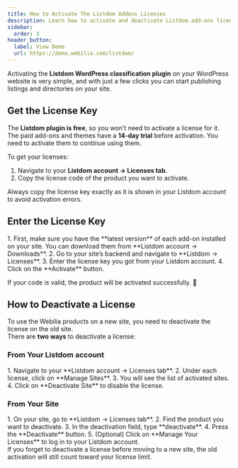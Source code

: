 ```yaml
---
title: How to Activate The Listdom Addons Licenses
description: Learn how to activate and deactivate Listdom add-ons licenses step by step.
sidebar:
  order: 3
header_button:
  label: View Demo
  url: https://demo.webilia.com/listdom/
---
```



Activating the **Listdom WordPress classification plugin** on your WordPress website is very simple, and with just a few clicks you can start publishing listings and directories on your site.

## Get the License Key
The **Listdom plugin is free**, so you won’t need to activate a license for it.  
The paid add-ons and themes have a **14-day trial** before activation. You need to activate them to continue using them.  

To get your licenses:  
<Steps>
1. Navigate to your **Listdom account → Licenses tab**.  
2. Copy the license code of the product you want to activate.  
</Steps>

<Aside type="tip">
Always copy the license key exactly as it is shown in your Listdom account to avoid activation errors.
</Aside>

## Enter the License Key
<Steps>
1. First, make sure you have the **latest version** of each add-on installed on your site. You can download them from **Listdom account → Downloads**.  
2. Go to your site’s backend and navigate to **Listdom → Licenses**.  
3. Enter the license key you got from your Listdom account.  
4. Click on the **Activate** button.  
</Steps>

If your code is valid, the product will be activated successfully. 🎉

## How to Deactivate a License
To use the Webilia products on a new site, you need to deactivate the license on the old site.  
There are **two ways** to deactivate a license:

### From Your Listdom account
<Steps>
1. Navigate to your **Listdom account → Licenses tab**.  
2. Under each license, click on **Manage Sites**.  
3. You will see the list of activated sites.  
4. Click on **Deactivate Site** to disable the license.  
</Steps>

### From Your Site
<Steps>
1. On your site, go to **Listdom → Licenses tab**.  
2. Find the product you want to deactivate.  
3. In the deactivation field, type **deactivate**.  
4. Press the **Deactivate** button.  
5. (Optional) Click on **Manage Your Licenses** to log in to your Listdom account.  
</Steps>

<Aside type="caution">
If you forget to deactivate a license before moving to a new site, the old activation will still count toward your license limit.
</Aside>
